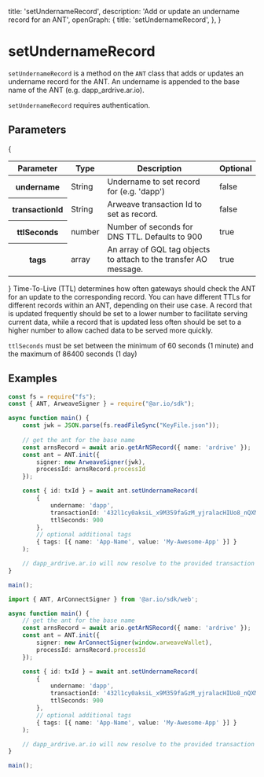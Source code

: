 
  title: 'setUndernameRecord',
  description: 'Add or update an undername record for an ANT',
  openGraph: {
    title: 'setUndernameRecord',
  },
}

<HeroPattern />

# setUndernameRecord

`setUndernameRecord` is a method on the `ANT` class that adds or updates an undername record for the ANT. An undername is appended to the base name of the ANT (e.g. dapp_ardrive.ar.io).

`setUndernameRecord` requires authentication.

## Parameters

{
<div style={{ textAlign: 'center' }}>
  <table className="inline-table">
    <thead>
      <tr>
        <th>Parameter</th>
        <th>Type</th>
        <th>Description</th>
        <th>Optional</th>
      </tr>
    </thead>
    <tbody>
      <tr>
        <th>undername</th>
        <td>String</td>
        <td>Undername to set record for (e.g. 'dapp')</td>
        <td>false</td>
      </tr>
      <tr>
        <th>transactionId</th>
        <td>String</td>
        <td>Arweave transaction Id to set as record.</td>
        <td>false</td>
      </tr>
      <tr>
        <th>ttlSeconds</th>
        <td>number</td>
        <td>Number of seconds for DNS TTL. Defaults to 900</td>
        <td>true</td>
      </tr>
      <tr>
        <th>tags</th>
        <td>array</td>
        <td>
          An array of GQL tag objects to attach to the transfer AO message.
        </td>
        <td>true</td>
      </tr>
    </tbody>
  </table>
</div>
}

<Tip title="TTL">
  Time-To-Live (TTL) determines how often gateways should check the ANT for an update to the corresponding record. You can have different TTLs for different records within an ANT, depending on their use case. A record that is updated frequently should be set to a lower
  number to facilitate serving current data, while a record that is updated less
  often should be set to a higher number to allow cached data to be served more
  quickly.

`ttlSeconds` must be set between the minimum of 60 seconds (1 minute) and the maximum of 86400 seconds (1 day)
</Tip>

## Examples

<CodeGroup title="setUndernameRecord">

```typescript {{title: "NodeJS"}}
const fs = require("fs");
const { ANT, ArweaveSigner } = require("@ar.io/sdk");

async function main() {
    const jwk = JSON.parse(fs.readFileSync("KeyFile.json"));
    
    // get the ant for the base name
    const arnsRecord = await ario.getArNSRecord({ name: 'ardrive' });
    const ant = ANT.init({
        signer: new ArweaveSigner(jwk),
        processId: arnsRecord.processId
    });

    const { id: txId } = await ant.setUndernameRecord(
        {
            undername: 'dapp',
            transactionId: '432l1cy0aksiL_x9M359faGzM_yjralacHIUo8_nQXM',
            ttlSeconds: 900
        },
        // optional additional tags
        { tags: [{ name: 'App-Name', value: 'My-Awesome-App' }] }
    );

    // dapp_ardrive.ar.io will now resolve to the provided transaction id
}

main();
```

```typescript {{ title: 'Web' }}
import { ANT, ArConnectSigner } from '@ar.io/sdk/web';

async function main() {
    // get the ant for the base name
    const arnsRecord = await ario.getArNSRecord({ name: 'ardrive' });
    const ant = ANT.init({
        signer: new ArConnectSigner(window.arweaveWallet),
        processId: arnsRecord.processId
    });

    const { id: txId } = await ant.setUndernameRecord(
        {
            undername: 'dapp',
            transactionId: '432l1cy0aksiL_x9M359faGzM_yjralacHIUo8_nQXM',
            ttlSeconds: 900
        },
        // optional additional tags
        { tags: [{ name: 'App-Name', value: 'My-Awesome-App' }] }
    );

    // dapp_ardrive.ar.io will now resolve to the provided transaction id
}

main();
```

</CodeGroup> 